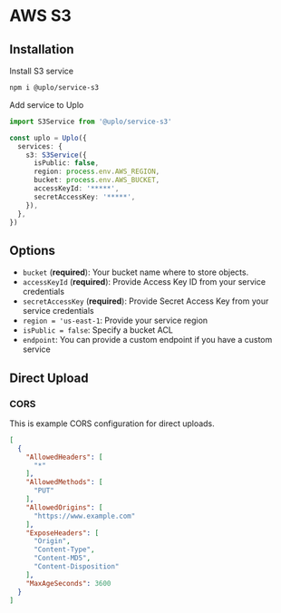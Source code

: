 # AWS S3

## Installation

Install S3 service

```sh npm2yarn
npm i @uplo/service-s3
```

Add service to Uplo

```ts
import S3Service from '@uplo/service-s3'

const uplo = Uplo({
  services: {
    s3: S3Service({
      isPublic: false,
      region: process.env.AWS_REGION,
      bucket: process.env.AWS_BUCKET,
      accessKeyId: '*****',
      secretAccessKey: '*****',
    }),
  },
})
```

## Options

* `bucket` (**required**): Your bucket name where to store objects.
* `accessKeyId` (**required**): Provide Access Key ID from your service
    credentials
* `secretAccessKey` (**required**): Provide Secret Access Key from your service
    credentials
* `region = 'us-east-1`: Provide your service region
* `isPublic = false`: Specify a bucket ACL
* `endpoint`: You can provide a custom endpoint if you have a custom service

## Direct Upload

### CORS

This is example CORS configuration for direct uploads.

```json
[
  {
    "AllowedHeaders": [
      "*"
    ],
    "AllowedMethods": [
      "PUT"
    ],
    "AllowedOrigins": [
      "https://www.example.com"
    ],
    "ExposeHeaders": [
      "Origin",
      "Content-Type",
      "Content-MD5",
      "Content-Disposition"
    ],
    "MaxAgeSeconds": 3600
  }
]
```
